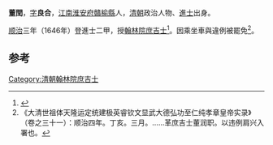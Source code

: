 {{for|冉闵属下大将军'''董閏'''|董闵}}
'''董閏'''，[[表字|字]]'''良合'''，[[江南|江南]][[淮安府|淮安府]][[贛榆縣|贛榆縣]]人，[[清朝|清朝]]政治人物、[[進士|進士]]出身。

[[顺治|顺治]]三年（1646年）登進士二甲，授[[翰林院|翰林院]][[庶吉士|庶吉士]]<ref>{{cite news|title=清明时节话赣榆之五赣榆进士名录|url=http://www.aiganyu.com/article-14039-1.html|accessdate=2013-08-12|newspaper=愛赣榆}}{{dead link|date=2018年4月 |bot=InternetArchiveBot |fix-attempted=yes }}</ref>。因乘坐車與違例被罷免<ref>《大清世祖体天隆运定统建极英睿钦文显武大德弘功至仁纯孝章皇帝实录》（卷之三十一）：顺治四年。丁亥。三月。……革庶吉士董润职。以违例肩兴入署也。</ref>。

==参考==
{{reflist}}
{{清朝人物小作品}}
{{順治三年丙戌科殿試金榜}}
[[Category:清朝翰林院庶吉士|Category:清朝翰林院庶吉士]]